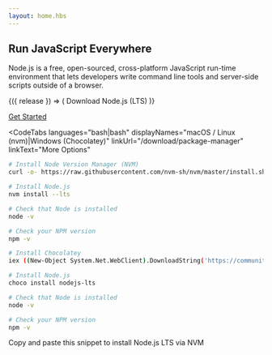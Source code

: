 ```yaml
---
layout: home.hbs
---
```


<section>

<WithBadge section="index" />

# Run JavaScript Everywhere

Node.js is a free, open-sourced, cross-platform JavaScript run-time
environment that lets developers write command line tools and server-side
scripts outside of a browser.

<div className="flex flex-col md:flex-row gap-2 w-full">
  <WithNodeRelease status={['Active LTS', 'Maintenance LTS']}>
    {({ release }) => (
      <DownloadButton release={release}>Download Node.js (LTS)</DownloadButton>
    )}
  </WithNodeRelease>

[Get Started](/learn)

</div>

</section>

<section>

<CodeTabs
  languages="bash|bash"
  displayNames="macOS / Linux (nvm)|Windows (Chocolatey)"
  linkUrl="/download/package-manager"
  linkText="More Options"
>

```bash
# Install Node Version Manager (NVM)
curl -o- https://raw.githubusercontent.com/nvm-sh/nvm/master/install.sh | bash

# Install Node.js
nvm install --lts

# Check that Node is installed
node -v

# Check your NPM version
npm -v
```

```bash
# Install Chocolatey
iex ((New-Object System.Net.WebClient).DownloadString('https://community.chocolatey.org/install.ps1'))

# Install Node.js
choco install nodejs-lts

# Check that Node is installed
node -v

# Check your NPM version
npm -v
```

</CodeTabs>

Copy and paste this snippet to install Node.js LTS via NVM

</section>
